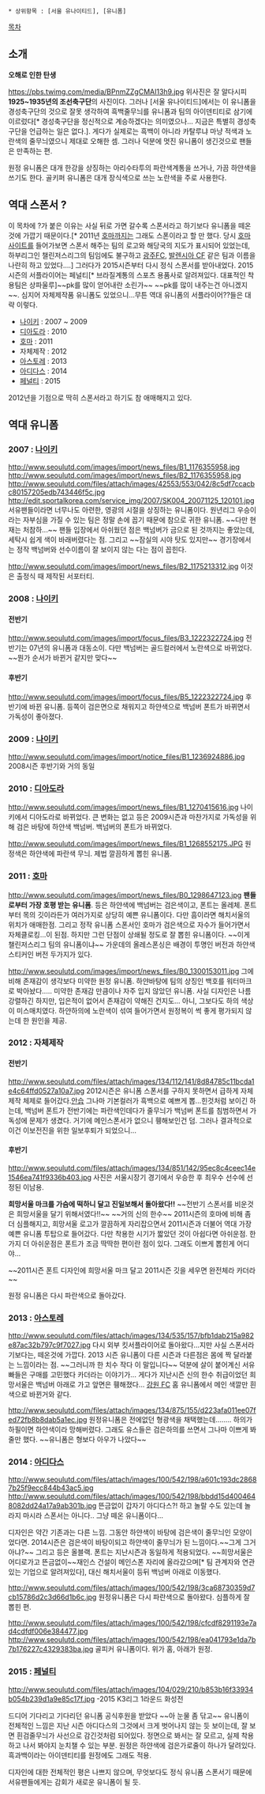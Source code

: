 * 상위항목 : [서울 유나이티드], [유니폼]

[[목차]]

== 소개 ==
'''오해로 인한 탄생'''

https://pbs.twimg.com/media/BPnmZZgCMAI13h9.jpg
위사진은 잘 알다시피 '''1925~1935년의 조선축구단'''의 사진이다. 그러나 [서울 유나이티드]에서는 이 유니폼을 경성축구단의 것으로 잘못 생각하여 흑백줄무늬를 유니폼과 팀의 아이덴티티로 삼기에 이르렀다[* 경성축구단을 정신적으로 계승하겠다는 의미였으나... 지금은 특별히 경성축구단을 언급하는 일은 없다.]. 게다가 실제로는 흑백이 아니라 카탈루냐 마냥 적색과 노란색의 줄무늬였으니 제대로 오해한 셈. 그러나 덕분에 멋진 유니폼이 생긴것으로 팬들은 만족하는 편. 

원정 유니폼은 대개 한강을 상징하는 아리수타투의 파란색계통을 쓰거나, 가끔 하얀색을 쓰기도 한다.
골키퍼 유니폼은 대개 장식색으로 쓰는 노란색을 주로 사용한다. 

== 역대 스폰서 ? ==
이 목차에 ?가 붙은 이유는 사실 뒤로 가면 갈수록 스폰서라고 하기보다 유니폼을 떼온 것에 가깝기 때문이다.[* 2011년 [[호마]]까지는 그래도 스폰이라고 할 만 했다. 당시 [[호마]]사이트를 들어가보면 스폰서 해주는 팀의 로고와 해당국의 지도가 표시되어 있었는데, 하부리그인 챌린저스리그의 팀임에도 불구하고 [[광주FC]], [[발렌시아 CF]] 같은 팀과 이름을 나란히 하고 있었다....]
그러다가 2015시즌부터 다시 정식 스폰서를 받아내었다. 2015시즌의 서플라이어는 페널티[* 브라질계통의 스포츠 용품사로 알려져있다. 대표적인 착용팀은 상파울루]~~pk를 많이 얻어내란 소린가~~ ~~pk를 많이 내주는건 아니겠지~~.
심지어 자체제작품 유니폼도 있었으니...무튼 역대 유니폼의 서플라이어??들은 대략 이렇다.

* [[나이키]] : 2007 ~ 2009
* [[디아도라]] : 2010
* [[호마]] : 2011
* 자체제작 : 2012
* [[아스토레]] : 2013 
* [[아디다스]] : 2014
* [[페널티]] : 2015

2012년을 기점으로 딱히 스폰서라고 하기도 참 애매해지고 있다.

== 역대 유니폼 ==
=== 2007 : [[나이키]] ===
http://www.seoulutd.com/images/import/news_files/B1_1176355958.jpg
http://www.seoulutd.com/images/import/news_files/B2_1176355958.jpg
http://www.seoulutd.com/files/attach/images/42553/553/042/8c5df7ccacbc80157205edb743446f5c.jpg
http://edit.sportalkorea.com/service_img/2007/SK004_20071125_120101.jpg
서유팬들이라면 너무나도 아련한, 영광의 시절을 상징하는 유니폼이다. 원년리그 우승이라는 자부심을 가질 수 있는 팀은 정말 손에 꼽기 때문에 참으로 귀한 유니폼. ~~다만 현재는 처참하...~~ 팬들 입장에서 아쉬웠던 점은 백넘버가 금으로 된 것까지는 좋았는데, 세탁시 쉽게 색이 바래버렸다는 점. 그리고 ~~잠실의 시야 탓도 있지만~~ 경기장에서는 정작 백넘버와 선수이름이 잘 보이지 않는 다는 점이 꼽힌다.

http://www.seoulutd.com/images/import/news_files/B2_1175213312.jpg
이것은 출정식 때 제작된 서포터티.

=== 2008 : [[나이키]] ===
==== 전반기 ====
http://www.seoulutd.com/images/import/focus_files/B3_1222322724.jpg
전반기는 07년의 유니폼과 대동소이. 다만 백넘버는 골드컬러에서 노란색으로 바뀌었다.
~~뭔가 순서가 바뀐거 같지만 맞다~~

==== 후반기 ====
http://www.seoulutd.com/images/import/focus_files/B5_1222322724.jpg
후반기에 바뀐 유니폼. 등쪽이 검은면으로 채워지고 하얀색으로 백넘버 폰트가 바뀌면서 가독성이 좋아졌다.

=== 2009 : [[나이키]] ===
http://www.seoulutd.com/images/import/notice_files/B1_1236924886.jpg
2008시즌 후반기와 거의 동일

=== 2010 : [[디아도라]] ===
http://www.seoulutd.com/images/import/news_files/B1_1270415616.jpg
나이키에서 디아도라로 바뀌었다. 
큰 변화는 없고 등은 2009시즌과 마찬가지로 가독성을 위해 검은 바탕에 하얀색 백넘버. 
백넘버의 폰트가 바뀌었다. 

http://www.seoulutd.com/images/import/news_files/B1_1268552175.JPG
원정색은 하얀색에 파란색 무늬. 제법 깔끔하게 뽑힌 유니폼.

=== 2011 : [[호마]] ===
http://www.seoulutd.com/images/import/news_files/B0_1298647123.jpg
'''팬들로부터 가장 호평 받는 유니폼'''. 등은 하얀색에 백넘버는 검은색이고, 폰트는 올레체.
폰트부터 목의 깃이라든가 여러가지로 상당히 예쁜 유니폼이다.
다만 흠이라면 해치서울의 위치가 애매한점. 그리고 정작 유니폼 스폰서인 호마가 검은색으로 자수가 들어가면서 자체클로킹...이 된점. 하지만 그런 단점이 상쇄될 정도로 잘 뽑힌 유니폼이다.
~~이게 챌린저스리그 팀의 유니폼이냐~~
가운데의 올레스폰싱은 배경이 투명인 버전과 하얀색스티커인 버전 두가지가 있다.

http://www.seoulutd.com/images/import/news_files/B0_1300153011.jpg
그에 비해 존재감이 생각보다 미약한 원정 유니폼. 하얀바탕에 팀의 상징인 백호를 워터마크로 박아놨다.....
미약한 존재감 만큼이나 자주 입지 않았던 유니폼. 사실 디자인은 나름 강렬하긴 하지만, 입은적이 없어서 존재감이 약해진 건지도...
아니, 그보다도 하의 색상이 미스매치였다. 하얀하의에 노란색이 섞여 들어가면서 원정복이 썩 좋게 평가되지 않는데 한 원인을 제공.

=== 2012 : 자체제작 ===
==== 전반기 ====
http://www.seoulutd.com/files/attach/images/134/112/141/8d84785c11bcda1e4c64ffd0527a10a7.jpg
2012시즌은 유니폼 스폰서를 구하지 못하면서 급하게 자체제작 체제로 들어갔다.[[안습]]
그나마 기본컬러가 흑백으로 예쁘게 뽑...힌것처럼 보이긴 하는데, 백넘버 폰트가 전반기에는 파란색인데다가 줄무늬가 백넘버 폰트를 침범하면서 가독성에 문제가 생겼다. 거기에 메인스폰서가 없으니 휑해보인건 덤.
그러나 결과적으로 이건 이보전진을 위한 일보후퇴가 되었으니...

==== 후반기 ====
http://www.seoulutd.com/files/attach/images/134/851/142/95ec8c4ceec14e1546ea741f9336b403.jpg
사진은 서울시장기 경기에서 우승한 후 최우수 선수에 선정된 이남용.

'''희망서울 마크를 가슴에 떡하니 달고 진일보해서 돌아왔다!!''' ~~전반기 스폰서를 비운것은 희망서울을 달기 위해서였다!!~~ ~~거의 신의 한수~~ 
2011시즌의 호마에 비해 좀 더 심플해지고, 희망서울 로고가 깔끔하게 자리잡으면서 2011시즌과 더불어 역대 가장 예쁜 유니폼 투탑으로 들어갔다. 다만 착용한 시기가 짧았던 것이 아쉽다면 아쉬운점. 한가지 더 아쉬운점은 폰트가 조금 딱딱한 편이란 점이 있다. 그래도 이쁘게 뽑힌게 어디야...

~~2011시즌 폰트 디자인에 희망서울 마크 달고 2011시즌 깃을 세우면 완전체라 카더라~~ 

원정 유니폼은 다시 파란색으로 돌아갔다.

=== 2013 : [[아스토레]] ===
http://www.seoulutd.com/files/attach/images/134/535/157/bfb1dab215a982e87ac32b797c9f7027.jpg
다시 외부 킷서플라이어로 돌아왔다...지만 사실 스폰서라기보다는, 떼온것에 가깝다.
2013 시즌 유니폼이 다른 시즌과 다른점은 몸에 짝 달라붙는 느낌이라는 점.
~~그러니까 한 치수 작다 이 말입니다~~
덕분에 살이 붙어계신 서유빠들은 구매를 고민했다 카더라는 이야기가...
게다가 지난시즌 신의 한수 취급이었던 희망서울은 백넘버 아래로 가고 앞면은 휑해졌다...
[[강원 FC]] 홈 유니폼에서 메인 색깔만 흰색으로 바뀐거와 같다.

http://www.seoulutd.com/files/attach/images/134/875/155/d223afa011ee07fed72fb8b8dab5a1ec.jpg  
원정유니폼은 전에없던 형광색을 채택했는데........
하의가 하필이면 하얀색이라 망해버렸다. 
그래도 유스들은 검은하의를 쓰면서 그나마 이쁘게 봐줄만 했다.
~~유니폼은 형보다 아우가 나았다~~

=== 2014 : [[아디다스]] ===
http://www.seoulutd.com/files/attach/images/100/542/198/a601c193dc28687b25f9ecc844b43ac5.jpg
http://www.seoulutd.com/files/attach/images/100/542/198/bbdd15d4004648082dd24a17a9ab301b.jpg
뜬금없이 갑자기 아디다스?! 하고 놀랄 수도 있는데 놀라지 마시라 스폰서는 아니다.. 
그냥 떼온 유니폼이다...

디자인은 약간 기존과는 다른 느낌. 그동안 하얀색이 바탕에 검은색이 줄무늬인 모양이었다면.
2014시즌은 검은색이 바탕이되고 하얀색이 줄무늬가 된 느낌이다.~~그게 그거 아냐?~~
그리고 등은 올블랙. 폰트는 지난시즌과 동일하게 적용되었다.
~~희망서울은 어디로가고 뜬금없이~~재인스 건설이 메인스폰 자리에 올라갔으며[* 팀 관계자와 연관있는 기업으로 알려져있다],
대신 해치서울이 등뒤 백넘버 아래로 이동했다.

http://www.seoulutd.com/files/attach/images/100/542/198/3ca68730359d7cb15786d2c3d66d1b6c.jpg
원정유니폼은 다시 파란색으로 돌아왔다. 심플하게 잘 뽑힌 편.

http://www.seoulutd.com/files/attach/images/100/542/198/cfcdf8291193e7ad4cdfdf006e384477.jpg
http://www.seoulutd.com/files/attach/images/100/542/198/ea041793e1da7b7b176227c4329383ba.jpg
골피커 유니폼이다. 위가 홈, 아래가 원정.

=== 2015 : [[페널티]] ===
http://www.seoulutd.com/files/attach/images/104/029/210/b853b16f33934b054b239d1a9e85c17f.jpg
-2015 K3리그 1라운드 화성전

드디어 기다리고 기다리던 유니폼 공식후원을 받았다 ~~아 눈물 좀 닦고~~
유니폼이 전체적인 느낌은 지난 시즌 아디다스의 그것에서 크게 벗어나지 않는 듯 보이는데, 잘 보면 흰검줄무늬가 사선으로 감긴것처럼 되어있다. 정면으로 봐서는 잘 모르고, 실제 착용하고 나서 봐야지 눈치챌 수 있는 부분.
원정은 하얀색에 검은가로줄이 하나가 달려있다. 흑과백이라는 아이덴티티를 원정에도 그래도 적용.


디자인에 대한 전체적인 평은 나쁘지 않으며, 무엇보다도 정식 유니폼 스폰서기 때문에 서유팬들에게는 감회가 새로운 유니폼이 될 듯.

